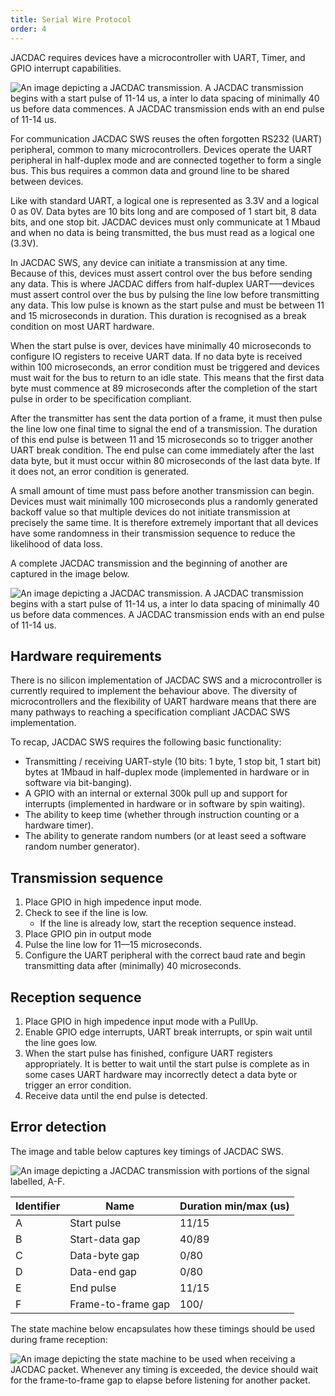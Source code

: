 ```yaml
---
title: Serial Wire Protocol
order: 4
---
```


JACDAC requires devices have a microcontroller with UART, Timer, and GPIO interrupt capabilities.

![An image depicting a JACDAC transmission. A JACDAC transmission begins with a start pulse of 11-14 us, a inter lo data spacing of minimally 40 us before data commences. A JACDAC transmission ends with an end pulse of 11-14 us.](./images/jacdac-activity.png)

For communication JACDAC SWS reuses the often forgotten RS232 (UART) peripheral, common to many microcontrollers. Devices operate the UART peripheral in half-duplex mode and are connected together to form a single bus. This bus requires a common data and ground line to be shared between devices.

Like with standard UART, a logical one is represented as 3.3V and a logical 0 as 0V. Data bytes are 10 bits long and are composed of 1 start bit, 8 data bits, and one stop bit. JACDAC devices must only communicate at 1 Mbaud and when no data is being transmitted, the bus must read as a logical one (3.3V).

In JACDAC SWS, any device can initiate a transmission at any time. Because of this, devices must assert control over the bus before sending any data. This is where JACDAC differs from half-duplex UART–––devices must assert control over the bus by pulsing the line low before transmitting any data. This low pulse is known as the start pulse and must be between 11 and 15 microseconds in duration. This duration is recognised as a break condition on most UART hardware.

When the start pulse is over, devices have minimally 40 microseconds to configure IO registers to receive UART data. If no data byte is received within 100 microseconds, an error condition must be triggered and devices must wait for the bus to return to an idle state. This means that the first data byte must commence at 89 microseconds after the completion of the start pulse in order to be specification compliant.

After the transmitter has sent the data portion of a frame, it must then pulse the line low one final time to signal the end of a transmission. The duration of this end pulse is between 11 and 15 microseconds so to trigger another UART break condition. The end pulse can come immediately after the last data byte, but it must occur within 80 microseconds of the last data byte. If it does not, an error condition is generated.

A small amount of time must pass before another transmission can begin. Devices must wait minimally 100 microseconds plus a randomly generated backoff value so that multiple devices do not initiate transmission at precisely the same time. It is therefore extremely important that all devices have some randomness in their transmission sequence to reduce the likelihood of data loss.

A complete JACDAC transmission and the beginning of another are captured in the image below.

![An image depicting a JACDAC transmission. A JACDAC transmission begins with a start pulse of 11-14 us, a inter lo data spacing of minimally 40 us before data commences. A JACDAC transmission ends with an end pulse of 11-14 us.](./images/jacdac-activity.png)

## Hardware requirements

There is no silicon implementation of JACDAC SWS and a microcontroller is currently required to implement the behaviour above. The diversity of microcontrollers and the flexibility of UART hardware means that there are many pathways to reaching a specification compliant JACDAC SWS implementation.

To recap, JACDAC SWS requires the following basic functionality:

* Transmitting / receiving UART-style (10 bits: 1 byte, 1 stop bit, 1 start bit) bytes at 1Mbaud in half-duplex mode (implemented in hardware or in software via bit-banging).
* A GPIO with an internal or external 300k pull up and support for interrupts (implemented in hardware or in software by spin waiting).
* The ability to keep time (whether through instruction counting or a hardware timer).
* The ability to generate random numbers (or at least seed a software random number generator).

<!--
We enumerate a few of the options we have explored below.

#### 32-bit ARM processors

Many ARM processors come with DMA-able (Direct Memory Access) UART peripherals. This means that no CPU intervention is required to send or receive UART data. Many of these processors also support half-duplex mode and internally tie RX to TX together when this mode is selected. For microcontrollers that do not support internal ties, these pins can usually be connected to each other externally for the same effect. Internal pull ups and timers often also come built into this class of microcontroller.

JACDAC has been implemented on the following 32-bit ARM processors:

* Atmel SAMD21, SAMD51
* Nordic NRF52832, NRF52833, NRF52840
* STM 32F0, 32F1, 32F4

#### 8-bit processors

8-bit processors are typically not as capable as 32-bit ARM processors, but they are often cheaper. Throughout the design of JACDAC we have considered this class of processor and have implemented JACDAC on 8-bit processors with and without UART support. Through a software UART implementation via the PADAUK PMS150C, JACDAC can be added to any sensor at the cost of 2.5 US cents.-->

## Transmission sequence

1. Place GPIO in high impedence input mode.
2. Check to see if the line is low.
   - If the line is already low, start the reception sequence instead.
3. Place GPIO pin in output mode
4. Pulse the line low for 11––15 microseconds.
5. Configure the UART peripheral with the correct baud rate and begin transmitting data after (minimally) 40 microseconds.


## Reception sequence

1. Place GPIO in high impedence input mode with a PullUp.
2. Enable GPIO edge interrupts, UART break interrupts, or spin wait until the line goes low.
3. When the start pulse has finished, configure UART registers appropriately. It is better to wait until the start pulse is complete as in some cases UART hardware may incorrectly detect a data byte or trigger an error condition.
4. Receive data until the end pulse is detected.

## Error detection

The image and table below captures key timings of JACDAC SWS.

![An image depicting a JACDAC transmission with portions of the signal labelled, A-F.](./images/jacdac-proto-timings.png)

| Identifier 	| Name 	| Duration min/max (us) 	|
|------------	|-------------	|----------	|
| A          	|Start pulse	|11/15	|
| B          	|Start-data gap	|40/89	|
| C          	|Data-byte gap	|0/80	|
| D          	|Data-end gap	|0/80	|
| E          	|End pulse	|11/15	|
| F          	|Frame-to-frame gap	|100/	|

The state machine below encapsulates how these timings should be used during frame reception:

![An image depicting the state machine to be used when receiving a JACDAC packet. Whenever any timing is exceeded, the device should wait for the frame-to-frame gap to elapse before listening for another packet.](./images/jacdac-state-diagram.png)

